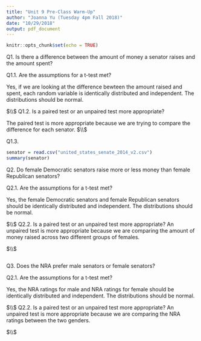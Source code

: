 ```yaml
---
title: "Unit 9 Pre-Class Warm-Up"
author: "Joanna Yu (Tuesday 4pm Fall 2018)"
date: "10/29/2018"
output: pdf_document
---
```


```r
knitr::opts_chunk$set(echo = TRUE)
```

Q1. Is there a difference between the amount of money a senator raises and the amount spent?

Q1.1. Are the assumptions for a t-test met?

Yes, if we are looking at the difference bewteen the amount raised and spent, each random variable is identically distributed and independent. The distributions should be normal. 

$\\$
Q1.2. Is a paired test or an unpaired test more appropriate?

The paired test is more appropriate because we are trying to compare the difference for each senator. 
$\\$

Q1.3. 

```r
senator = read.csv("united_states_senate_2014_v2.csv")
summary(senator)
```

Q2. Do female Democratic senators raise more or less money than female Republican senators?

Q2.1. Are the assumptions for a t-test met?

Yes, the female Democratic senators and female Republican senators should be identically distributed and independent. The distributions should be normal. 

$\\$
Q2.2. Is a paired test or an unpaired test more appropriate?
An unpaired test is more appropriate because we are comparing the amount of money raised across two different groups of females.

$\\$

```r
```


Q3. Does the NRA prefer male senators or female senators?

Q2.1. Are the assumptions for a t-test met?

Yes, the NRA ratings for male and NRA ratings for female should be identically distributed and independent. The distributions should be normal.

$\\$
Q2.2. Is a paired test or an unpaired test more appropriate?
An unpaired test is more appropriate because we are comparing the NRA ratings between the two genders.

$\\$

```r
```

